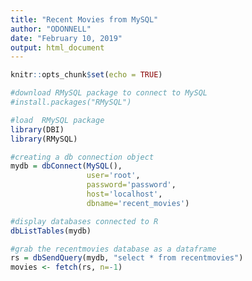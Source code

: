 ```yaml
---
title: "Recent Movies from MySQL"
author: "ODONNELL"
date: "February 10, 2019"
output: html_document
---
```


```r
knitr::opts_chunk$set(echo = TRUE)
```

```r
#download RMySQL package to connect to MySQL
#install.packages("RMySQL")

#load  RMySQL package
library(DBI)
library(RMySQL)
```

```r
#creating a db connection object
mydb = dbConnect(MySQL(),
                 user='root',
                 password='password',
                 host='localhost',
                 dbname='recent_movies')
```

```r
#display databases connected to R
dbListTables(mydb)
```

```r
#grab the recentmovies database as a dataframe
rs = dbSendQuery(mydb, "select * from recentmovies")
movies <- fetch(rs, n=-1)
```

